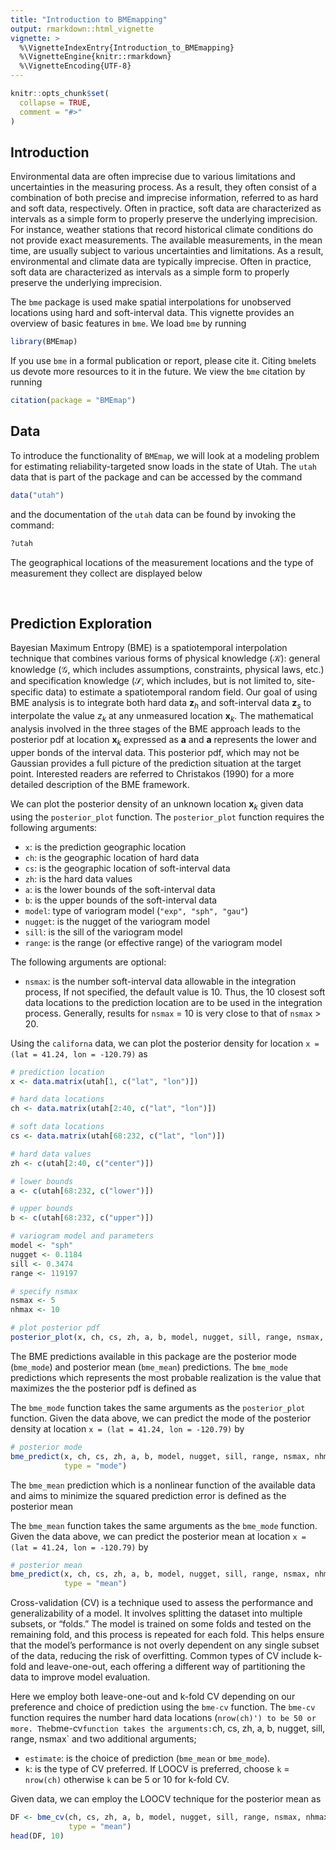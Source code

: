 ```yaml
---
title: "Introduction to BMEmapping"
output: rmarkdown::html_vignette
vignette: >
  %\VignetteIndexEntry{Introduction_to_BMEmapping}
  %\VignetteEngine{knitr::rmarkdown}
  %\VignetteEncoding{UTF-8}
---
```


```r
knitr::opts_chunk$set(
  collapse = TRUE,
  comment = "#>"
)
```

## Introduction

Environmental data are often imprecise due to various limitations and uncertainties in the measuring process. As a result, they often consist of a combination of both precise and imprecise information, referred to as hard and soft data, respectively. Often in practice, soft data are characterized as intervals as a simple form to properly preserve the underlying imprecision. For instance, weather stations that record historical climate conditions do not provide exact measurements. The available measurements, in the mean time, are usually subject to various uncertainties and limitations. As a result, environmental and climate data are typically imprecise. Often in practice, soft data are characterized as intervals as a simple form to properly preserve the underlying imprecision. 

The `bme` package is used make spatial interpolations for unobserved locations using hard and soft-interval data. This vignette provides an overview of basic features in `bme`. We load `bme` by running

```r
library(BMEmap)
```

If you use `bme` in a formal publication or report, please cite it. Citing `bme`lets us devote more resources to it in the future. We view the `bme` citation by running

```r
citation(package = "BMEmap")
```


## Data

To introduce the functionality of `BMEmap`, we will look at a modeling problem for estimating reliability-targeted snow loads in the state of Utah. The `utah` data that is part of the package and can be accessed by the command

```r
data("utah")
```
and the documentation of the `utah` data can be found by invoking the command:

```r
?utah
```


The geographical locations of the measurement locations and the type of measurement they collect are displayed below

$~$
  
## Prediction Exploration
  
Bayesian Maximum Entropy (BME) is a spatiotemporal interpolation technique that combines various forms of physical knowledge ($\mathcal{K}$): general knowledge ($\mathcal{G}$, which includes assumptions, constraints, physical laws, etc.) and specification knowledge ($\mathcal{S}$, which includes, but is not limited to, site-specific data) to estimate a spatiotemporal random field. Our goal of using BME analysis is to integrate both hard data $\boldsymbol{z}_h$ and soft-interval data $\boldsymbol{z}_s$ to interpolate the value $z_k$ at any unmeasured location $\boldsymbol{x}_k$. The mathematical analysis involved in the three stages of the BME approach leads to the posterior pdf at location $\boldsymbol{x}_k$ expressed as
\begin{equation}\label{E7}
f_{\mathcal{K}}(z_k) = A^{-1} \int^{\boldsymbol{b}}_{\boldsymbol{a}} f_\mathcal{G} (\boldsymbol{z}_s | \boldsymbol{z}_h, z_k) d\boldsymbol{z}_s  f_\mathcal{G} (\boldsymbol{z}_h, z_k),
\end{equation}
$\boldsymbol{a}$ and $\boldsymbol{a}$ represents the lower and upper bonds of the interval data.
This posterior pdf, which may not be Gaussian provides a full picture of the prediction situation at the target point. Interested readers are referred to Christakos (1990) for a more detailed description of the BME framework.

We can plot the posterior density of an unknown location $\boldsymbol{x}_k$ given data using the `posterior_plot` function. The `posterior_plot` function requires the following arguments:
  
* `x`: is the prediction geographic location
* `ch`: is the geographic location of hard data
* `cs`: is the geographic location of soft-interval data
* `zh`: is the hard data values
* `a`: is the lower bounds of the soft-interval data 
* `b`: is the upper bounds of the soft-interval data 
* `model`: type of variogram model (`"exp", "sph", "gau"`)
* `nugget`: is the nugget of the variogram model
* `sill`: is the sill of the variogram model 
* `range`: is the range (or effective range) of the variogram model 

The following arguments are optional:
  
* `nsmax`: is the number soft-interval data allowable in the integration process, If not specified, the default value is 10. Thus, the 10 closest soft data locations to the prediction location are to be used in the integration process. Generally, results for `nsmax` = 10 is very close to that of `nsmax` > 20.

Using the `californa` data, we can plot the posterior density for location `x = (lat = 41.24, lon = -120.79)` as

```r
# prediction location
x <- data.matrix(utah[1, c("lat", "lon")]) 

# hard data locations
ch <- data.matrix(utah[2:40, c("lat", "lon")]) 

# soft data locations
cs <- data.matrix(utah[68:232, c("lat", "lon")])  

# hard data values
zh <- c(utah[2:40, c("center")])

# lower bounds
a <- c(utah[68:232, c("lower")]) 

# upper bounds
b <- c(utah[68:232, c("upper")]) 

# variogram model and parameters
model <- "sph"
nugget <- 0.1184
sill <- 0.3474
range <- 119197

# specify nsmax
nsmax <- 5
nhmax <- 10

# plot posterior pdf
posterior_plot(x, ch, cs, zh, a, b, model, nugget, sill, range, nsmax, nhmax)
```


The BME predictions available in this package are the posterior mode (`bme_mode`) and posterior mean (`bme_mean`) predictions. The `bme_mode` predictions which represents the most probable realization is the value that maximizes the the posterior pdf is defined as

\begin{equation}
\hat{z}_k = {arg}  \hspace{0.15em} {max} \hspace{0.2em} f_{\mathcal{K}}(z_k)
\end{equation}

The `bme_mode` function takes the same arguments as the `posterior_plot` function. Given the data above, we can predict the mode of the posterior density at location `x = (lat = 41.24, lon = -120.79)` by

```r
# posterior mode
bme_predict(x, ch, cs, zh, a, b, model, nugget, sill, range, nsmax, nhmax, 
            type = "mode")
```

The `bme_mean` prediction which is a nonlinear function of the available data and aims to minimize the squared prediction error is defined as the posterior mean  
\begin{equation}\label{eqn:post-mean}
\bar{z}_{k|\mathcal{K}} = \int z_k f_{\mathcal{K}}(z_k)d z_k, 
\end{equation}

The `bme_mean` function takes the same arguments as the `bme_mode` function. Given the data above, we can predict the posterior mean at location `x = (lat = 41.24, lon = -120.79)` by

```r
# posterior mean
bme_predict(x, ch, cs, zh, a, b, model, nugget, sill, range, nsmax, nhmax, 
            type = "mean")
```

Cross-validation (CV) is a technique used to assess the performance and generalizability of a model. It involves splitting the dataset into multiple subsets, or "folds." The model is trained on some folds and tested on the remaining fold, and this process is repeated for each fold. This helps ensure that the model's performance is not overly dependent on any single subset of the data, reducing the risk of overfitting. Common types of CV include k-fold and leave-one-out, each offering a different way of partitioning the data to improve model evaluation.

Here we employ both leave-one-out and k-fold CV depending on our preference and choice of prediction using the `bme-cv` function. The `bme-cv` function requires the number hard data locations (`nrow(ch)') to be 50 or more. The `bme-cv` function takes the arguments: `ch, cs, zh, a, b, nugget, sill, range, nsmax` and two additional arguments;

* `estimate`: is the choice of prediction (`bme_mean` or `bme_mode`).
* `k`: is the type of CV preferred. If LOOCV is preferred, choose `k` = `nrow(ch)` otherwise `k` can be 5 or 10 for k-fold CV. 

Given data, we can employ the LOOCV technique for the posterior mean as
```r
DF <- bme_cv(ch, cs, zh, a, b, model, nugget, sill, range, nsmax, nhmax, 
             type = "mean")
head(DF, 10)
```



